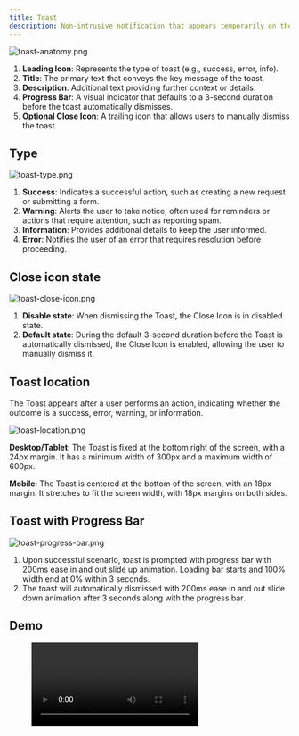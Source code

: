 ```yaml
---
title: Toast
description: Non-intrusive notification that appears temporarily on the screen to provide feedback or alert the user of an event.
---
```



![toast-anatomy.png](/design/toast-anatomy.png)

1. **Leading Icon**: Represents the type of toast (e.g., success, error, info).
2. **Title**: The primary text that conveys the key message of the toast.
3. **Description**: Additional text providing further context or details.
4. **Progress Bar**: A visual indicator that defaults to a 3-second duration before the toast automatically dismisses.
5. **Optional Close Icon**: A trailing icon that allows users to manually dismiss the toast.

## Type

![toast-type.png](/design/toast-type.png)

1. **Success**: Indicates a successful action, such as creating a new request or submitting a form.
2. **Warning**: Alerts the user to take notice, often used for reminders or actions that require attention, such as reporting spam.
3. **Information**: Provides additional details to keep the user informed.
4. **Error**: Notifies the user of an error that requires resolution before proceeding.

## Close icon state

![toast-close-icon.png](/design/toast-close-icon.png)

1. **Disable state**: When dismissing the Toast, the Close Icon is in disabled state.
2. **Default state**: During the default 3-second duration before the Toast is automatically dismissed, the Close Icon is enabled, allowing the user to manually dismiss it.

## Toast location

The Toast appears after a user performs an action, indicating whether the outcome is a success, error, warning, or information.

![toast-location.png](/design/toast-location.png)

**Desktop/Tablet**: The Toast is fixed at the bottom right of the screen, with a 24px margin. It has a minimum width of 300px and a maximum width of 600px.

**Mobile**: The Toast is centered at the bottom of the screen, with an 18px margin. It stretches to fit the screen width, with 18px margins on both sides.

## Toast with Progress Bar

![toast-progress-bar.png](/design/toast-progress-bar.png)

1. Upon successful scenario, toast is prompted with progress bar with 200ms ease in and out slide up animation. Loading bar starts and 100% width end at 0% within 3 seconds.
2. The toast will automatically dismissed with 200ms ease in and out slide down animation after 3 seconds along with the progress bar.

## Demo

<figure>
  <video controls="true" allowfullscreen="true">
    <source src={s3("/design/toast-demo.mov")} type="video/mp4" />
  </video>
</figure>
